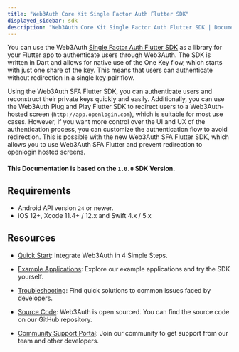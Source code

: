 ```yaml
---
title: "Web3Auth Core Kit Single Factor Auth Flutter SDK"
displayed_sidebar: sdk
description: "Web3Auth Core Kit Single Factor Auth Flutter SDK | Documentation - Web3Auth"
---
```


You can use the Web3Auth [Single Factor Auth Flutter SDK](https://github.com/Web3Auth/single-factor-auth-flutter) as a library for your Flutter app to
authenticate users through Web3Auth. The SDK is written in Dart and allows for native use of the One Key flow, which starts with just one share of the
key. This means that users can authenticate without redirection in a single key pair flow.

Using the Web3Auth SFA Flutter SDK, you can authenticate users and reconstruct their private keys quickly and easily. Additionally, you can use the
Web3Auth Plug and Play Flutter SDK to redirect users to a Web3Auth-hosted screen (`http://app.openlogin.com`), which is suitable for most use cases.
However, if you want more control over the UI and UX of the authentication process, you can customize the authentication flow to avoid redirection.
This is possible with the new Web3Auth SFA Flutter SDK, which allows you to use Web3Auth SFA Flutter and prevent redirection to openlogin hosted
screens.

#### This Documentation is based on the `1.0.0` SDK Version.

## Requirements

- Android API version `24` or newer.
- iOS 12+, Xcode 11.4+ / 12.x and Swift 4.x / 5.x

## Resources

- [Quick Start](/quick-start?product=Core+Kit&sdk=Single+Factor+Auth+Flutter+SDK): Integrate Web3Auth in 4 Simple Steps.

- [Example Applications](/examples?product=Core+Kit&sdk=Single+Factor+Auth+Flutter+SDK): Explore our example applications and try the SDK yourself.

- [Troubleshooting](/troubleshooting): Find quick solutions to common issues faced by developers.

- [Source Code](https://github.com/Web3Auth/single-factor-auth-flutter): Web3Auth is open sourced. You can find the source code on our GitHub
  repository.

- [Community Support Portal](https://web3auth.io/community/c/help-core-kit/sfa-flutter-sdk/31): Join our community to get support from our team and
  other developers.
